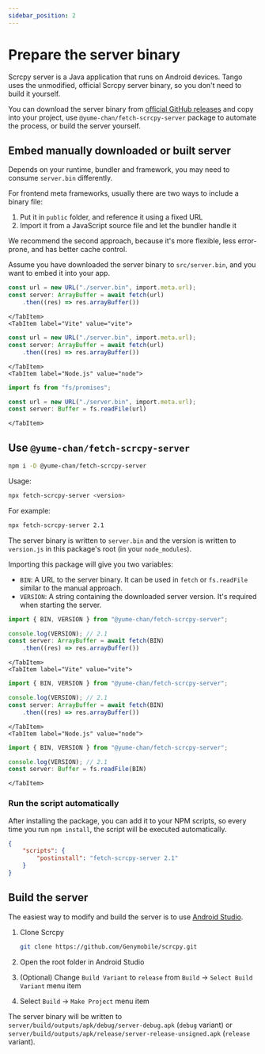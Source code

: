 ```yaml
---
sidebar_position: 2
---
```


# Prepare the server binary

Scrcpy server is a Java application that runs on Android devices. Tango uses the unmodified, official Scrcpy server binary, so you don't need to build it yourself.

You can download the server binary from [official GitHub releases](https://github.com/Genymobile/scrcpy/releases) and copy into your project, use `@yume-chan/fetch-scrcpy-server` package to automate the process, or build the server yourself.

## Embed manually downloaded or built server

Depends on your runtime, bundler and framework, you may need to consume `server.bin` differently.

For frontend meta frameworks, usually there are two ways to include a binary file:

1. Put it in `public` folder, and reference it using a fixed URL
2. Import it from a JavaScript source file and let the bundler handle it

We recommend the second approach, because it's more flexible, less error-prone, and has better cache control.

Assume you have downloaded the server binary to `src/server.bin`, and you want to embed it into your app.

<Tabs className="runtime-tabs" groupId="bundler">
    <TabItem label="Webpack 5" value="webpack-5">

```ts transpile
const url = new URL("./server.bin", import.meta.url);
const server: ArrayBuffer = await fetch(url)
    .then((res) => res.arrayBuffer())
```

    </TabItem>
    <TabItem label="Vite" value="vite">

```ts transpile
const url = new URL("./server.bin", import.meta.url);
const server: ArrayBuffer = await fetch(url)
    .then((res) => res.arrayBuffer())
```

    </TabItem>
    <TabItem label="Node.js" value="node">

```ts transpile
import fs from "fs/promises";

const url = new URL("./server.bin", import.meta.url);
const server: Buffer = fs.readFile(url)
```

    </TabItem>
</Tabs>

## Use `@yume-chan/fetch-scrcpy-server`

```sh npm2yarn
npm i -D @yume-chan/fetch-scrcpy-server
```

Usage:

```sh
npx fetch-scrcpy-server <version>
```

For example:

```sh
npx fetch-scrcpy-server 2.1
```

The server binary is written to `server.bin` and the version is written to `version.js` in this package's root (in your `node_modules`).

Importing this package will give you two variables:

* `BIN`: A URL to the server binary. It can be used in `fetch` or `fs.readFile` similar to the manual approach.
* `VERSION`: A string containing the downloaded server version. It's required when starting the server.

<Tabs className="runtime-tabs" groupId="bundler">
    <TabItem label="Webpack 5" value="webpack-5">

```ts transpile
import { BIN, VERSION } from "@yume-chan/fetch-scrcpy-server";

console.log(VERSION); // 2.1
const server: ArrayBuffer = await fetch(BIN)
    .then((res) => res.arrayBuffer())
```

    </TabItem>
    <TabItem label="Vite" value="vite">

```ts transpile
import { BIN, VERSION } from "@yume-chan/fetch-scrcpy-server";

console.log(VERSION); // 2.1
const server: ArrayBuffer = await fetch(BIN)
    .then((res) => res.arrayBuffer())
```

    </TabItem>
    <TabItem label="Node.js" value="node">

```ts transpile
import { BIN, VERSION } from "@yume-chan/fetch-scrcpy-server";

console.log(VERSION); // 2.1
const server: Buffer = fs.readFile(BIN)
```

    </TabItem>
</Tabs>

### Run the script automatically

After installing the package, you can add it to your NPM scripts, so every time you run `npm install`, the script will be executed automatically.

```json
{
    "scripts": {
        "postinstall": "fetch-scrcpy-server 2.1"
    }
}
```

## Build the server

The easiest way to modify and build the server is to use [Android Studio](https://developer.android.com/studio).

1. Clone Scrcpy
    ```sh
    git clone https://github.com/Genymobile/scrcpy.git
    ```

2. Open the root folder in Android Studio
3. (Optional) Change `Build Variant` to `release` from `Build` -> `Select Build Variant` menu item
4. Select `Build` -> `Make Project` menu item

The server binary will be written to `server/build/outputs/apk/debug/server-debug.apk` (`debug` variant) or `server/build/outputs/apk/release/server-release-unsigned.apk` (`release` variant).
